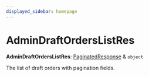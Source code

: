 ```yaml
---
displayed_sidebar: homepage
---
```



# AdminDraftOrdersListRes

 **AdminDraftOrdersListRes**: [PaginatedResponse](../interfaces/medusa.PaginatedResponse.mdx) & `object`

The list of draft orders with pagination fields.
